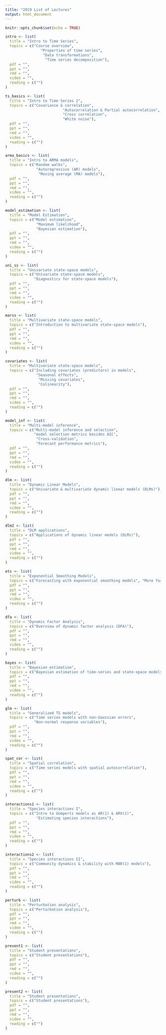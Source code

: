 ```yaml
---
title: "2019 List of Lectures"
output: html_document
---
```


```r
knitr::opts_chunk$set(echo = TRUE)
```

```r
intro <- list(
  title = "Intro to Time Series",
  topics = c("Course overview",
                "Properties of time series",
                 "Data transformations",
                  "Time series decomposition"),
  pdf = "",
  ppt = "",
  rmd = "",
  video = "",
  reading = c("")
)
```

```r
ts_basics <- list(
  title = "Intro to Time Series 2",
  topics = c("Covariance & correlation",
                          "Autocorrelation & Partial autocorrelation",
                          "Cross correlation",
                          "White noise"),
  pdf = "",
  ppt = "",
  rmd = "",
  video = "",
  reading = c("")
)
```

```r
arma_basics <- list(
  title = "Intro to ARMA models",
  topics = c("Random walks",
              "Autoregressive (AR) models",
               "Moving average (MA) models"),
  pdf = "",
  ppt = "",
  rmd = "",
  video = "",
  reading = c("")
)
```

```r
model_estimation <- list(
  title = "Model Estimation",
  topics = c("Model estimation",
              "Maximum likelihood",
              "Bayesian estimation"),
  pdf = "",
  ppt = "",
  rmd = "",
  video = "",
  reading = c("")
)
```

```r
uni_ss <- list(
  title = "Univariate state-space models",
  topics = c("Univariate state-space models",
             "Diagnostics for state-space models"),
  pdf = "",
  ppt = "",
  rmd = "",
  video = "",
  reading = c("")
)
```

```r
marss <- list(
  title = "Multivariate state-space models",
  topics = c("Introduction to multivariate state-space models"),
  pdf = "",
  ppt = "",
  rmd = "",
  video = "",
  reading = c("")
)
```

```r
covariates <- list(
  title = "Multivariate state-space models",
  topics = c("Including covariates (predictors) in models",
              "Seasonal effects",
               "Missing covariates",
               "Colinearity"),
  pdf = "",
  ppt = "",
  rmd = "",
  video = "",
  reading = c("")
)
```

```r
model_inf <- list(
  title = "Multi-model inference",
  topics = c("Multi-model inference and selection",
             "model selection metrics besides AIC",
              "Cross-validation",
              "Forecast performance metrics"),
  pdf = "",
  ppt = "",
  rmd = "",
  video = "",
  reading = c("")
)
```

```r
dlm <- list(
  title = "Dynamic Linear Models",
  topics = c("Univariate & multivariate dynamic linear models (DLMs)"),
  pdf = "",
  ppt = "",
  rmd = "",
  video = "",
  reading = c("")
)
```

```r
dlm2 <- list(
  title = "DLM applications",
  topics = c("Applications of dynamic linear models (DLMs)"),
  pdf = "",
  ppt = "",
  rmd = "",
  video = "",
  reading = c("")
)
```

```r
ets <- list(
  title = "Exponential Smoothing Models",
  topics = c("Forecasting with exponential smoothing models", "More forecast assessment"),
  pdf = "",
  ppt = "",
  rmd = "",
  video = "",
  reading = c("")
)
```

```r
dfa <- list(
  title = "Dynamic Factor Analysis",
  topics = c("Overview of dynamic factor analysis (DFA)"),
  pdf = "",
  ppt = "",
  rmd = "",
  video = "",
  reading = c("")
)
```

```r
bayes <- list(
  title = "Bayesian estimation",
  topics = c("Bayesian estimation of time-series and state-space models"),
  pdf = "",
  ppt = "",
  rmd = "",
  video = "",
  reading = c("")
)
```

```r
glm <- list(
  title = "Generalized TS models",
  topics = c("Time series models with non-Gaussian errors",
             "Non-normal response variables"),
  pdf = "",
  ppt = "",
  rmd = "",
  video = "",
  reading = c("")
)
```

```r
spat_cor <- list(
  title = "Spatial correlation",
  topics = c("Time series models with spatial autocorrelation"),
  pdf = "",
  ppt = "",
  rmd = "",
  video = "",
  reading = c("")
)
```

```r
interactions1 <- list(
  title = "Species interactions I",
  topics = c("Intro to Gompertz models as AR(1) & ARX(1)",
              "Estimating species interactions"),
  pdf = "",
  ppt = "",
  rmd = "",
  video = "",
  reading = c("")
)
```

```r
interactions2 <- list(
  title = "Species interactions II",
  topics = c("Community dynamics & stability with MAR(1) models"),
  pdf = "",
  ppt = "",
  rmd = "",
  video = "",
  reading = c("")
)
```

```r
perturb <- list(
  title = "Perturbation analysis",
  topics = c("Perturbation analysis"),
  pdf = "",
  ppt = "",
  rmd = "",
  video = "",
  reading = c("")
)
```

```r
present1 <- list(
  title = "Student presentations",
  topics = c("Student presentations"),
  pdf = "",
  ppt = "",
  rmd = "",
  video = "",
  reading = c("")
)
```

```r
present2 <- list(
  title = "Student presentations",
  topics = c("Student presentations"),
  pdf = "",
  ppt = "",
  rmd = "",
  video = "",
  reading = c("")
)
```
